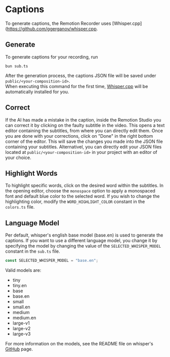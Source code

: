 # Captions

To generate captions, the Remotion Recorder uses [Whisper.cpp](https://github.com/ggerganov/whisper.cpp.

## Generate

To generate captions for your recording, run

```
bun sub.ts
```

After the generation process, the captions JSON file will be saved under `public/<your-composition-id>`. <br/>
When executing this command for the first time, [Whisper.cpp](https://github.com/ggerganov/whisper.cpp) will be automatically installed for you.

## Correct

If the AI has made a mistake in the caption, inside the Remotion Studio you can correct it by clicking on the faulty subtitle in the video. This opens a text editor containing the subtitles, from where you can directly edit them.
Once you are done with your corrections, click on "Done" in the right bottom corner of the editor. This will save the changes you made into the JSON file containing your subtitles.
Alternativel, you can directly edit your JSON files located at `public/<your-composition-id>` in your project with an editor of your choice.

## Highlight Words

To highlight specific words, click on the desired word within the subtitles. In the opening editor, choose the `monospace` option to apply a monospaced font and default blue color to the selected word.
If you wish to change the highlighting color, modify the `WORD_HIGHLIGHT_COLOR` constant in the `colors.ts` file.

## Language Model

Per default, whisper's english base model (base.en) is used to generate the captions. If you want to use a different language model,
you change it by specifying the model by changing the value of the `SELECTED_WHISPER_MODEL` constant in the `sub.ts` file.

```javascript
const SELECTED_WHISPER_MODEL = "base.en";
```

Valid models are:

- tiny
- tiny.en
- base
- base.en
- small
- small.en
- medium
- medium.en
- large-v1
- large-v2
- large-v3

For more information on the models, see the README file on whisper's [GitHub](https://github.com/openai/whisper?tab=readme-ov-file#available-models-and-languages) page.
